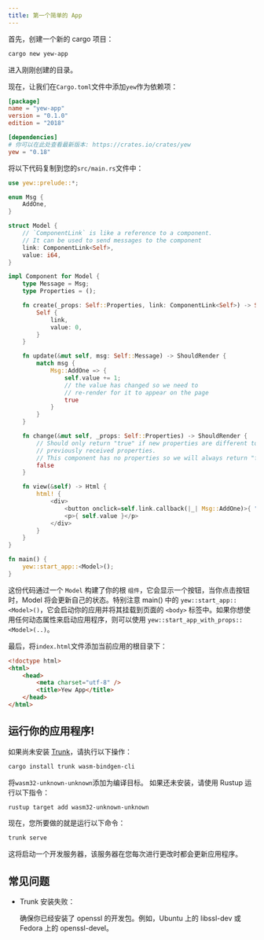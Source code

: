 ```yaml
---
title: 第一个简单的 App
---
```


首先，创建一个新的 cargo 项目：

```bash
cargo new yew-app
```

进入刚刚创建的目录。

现在，让我们在`Cargo.toml`文件中添加`yew`作为依赖项：

```toml
[package]
name = "yew-app"
version = "0.1.0"
edition = "2018"

[dependencies]
# 你可以在此处查看最新版本: https://crates.io/crates/yew
yew = "0.18"
```

将以下代码复制到您的`src/main.rs`文件中：

```rust
use yew::prelude::*;

enum Msg {
    AddOne,
}

struct Model {
    // `ComponentLink` is like a reference to a component.
    // It can be used to send messages to the component
    link: ComponentLink<Self>,
    value: i64,
}

impl Component for Model {
    type Message = Msg;
    type Properties = ();

    fn create(_props: Self::Properties, link: ComponentLink<Self>) -> Self {
        Self {
            link,
            value: 0,
        }
    }

    fn update(&mut self, msg: Self::Message) -> ShouldRender {
        match msg {
            Msg::AddOne => {
                self.value += 1;
                // the value has changed so we need to
                // re-render for it to appear on the page
                true
            }
        }
    }

    fn change(&mut self, _props: Self::Properties) -> ShouldRender {
        // Should only return "true" if new properties are different to
        // previously received properties.
        // This component has no properties so we will always return "false".
        false
    }

    fn view(&self) -> Html {
        html! {
            <div>
                <button onclick=self.link.callback(|_| Msg::AddOne)>{ "+1" }</button>
                <p>{ self.value }</p>
            </div>
        }
    }
}

fn main() {
    yew::start_app::<Model>();
}
```

这份代码通过一个 `Model` 构建了你的根 `组件`，它会显示一个按钮，当你点击按钮时，Model 将会更新自己的状态。特别注意 main() 中的 `yew::start_app::<Model>()`，它会启动你的应用并将其挂载到页面的 `<body>` 标签中。如果你想使用任何动态属性来启动应用程序，则可以使用 `yew::start_app_with_props::<Model>(..)`。

最后，将`index.html`文件添加当前应用的根目录下：

```html
<!doctype html>
<html>
    <head>
        <meta charset="utf-8" />
        <title>Yew App</title>
    </head>
</html>
```

## 运行你的应用程序!

如果尚未安装 [Trunk](https://github.com/thedodd/trunk)，请执行以下操作：

```bash
cargo install trunk wasm-bindgen-cli
```

将`wasm32-unknown-unknown`添加为编译目标。 如果还未安装，请使用 Rustup 运行以下指令：

```bash
rustup target add wasm32-unknown-unknown
```

现在，您所要做的就是运行以下命令：

```bash
trunk serve
```

这将启动一个开发服务器，该服务器在您每次进行更改时都会更新应用程序。

## 常见问题

- Trunk 安装失败：

    确保你已经安装了 openssl 的开发包。例如，Ubuntu 上的 libssl-dev 或 Fedora 上的 openssl-devel。
